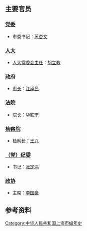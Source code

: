 {{Unreferenced|time=2020-08-13T08:43:04+00:00}}
{{上海年表|1986}}
{{C20YearInTopic|1986年}}
{{上海歷史}}

== 主要官员 ==

=== [[中国共产党上海市委员会|党委]] ===

* 市委书记：[[芮杏文|芮杏文]]

=== [[上海市人民代表大会|人大]] ===

* [[上海市人民代表大會常務委員會|人大常委会主任]]：[[胡立教|胡立教]]

=== [[上海市人民政府|政府]] ===

* [[上海市行政长官列表|市长]]：[[江泽民|江泽民]]

=== [[上海市高级人民法院|法院]] ===

* 院长：[[华联奎|华联奎]]

=== [[上海市人民检察院|检察院]] ===

* 检察长：[[王兴_(检察官)|王兴]]

=== [[中国共产党上海市纪律检查委员会|（党）纪委]] ===

* 书记：[[张定鸿|张定鸿]]

=== [[中国人民政治协商会议上海市委员会|政协]] ===

* 主席：[[李国豪_(学者)|李国豪]]

== 参考资料 ==
{{Reflist}}
[[Category:中华人民共和国上海市编年史|Category:中华人民共和国上海市编年史]]